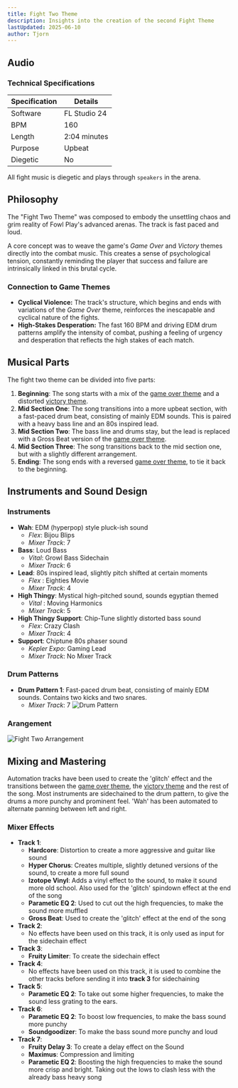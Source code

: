 ```yaml
---
title: Fight Two Theme
description: Insights into the creation of the second Fight Theme
lastUpdated: 2025-06-10
author: Tjorn
---
```



## Audio

<AudioPlayer
  src="/music/fight-two-song.mp3"
  title="Fight Song Two"
  description="The main arena battle theme, composed to energize and immerse players in the intensity of combat. This track features fast-paced drums and loud bass."
/>

### Technical Specifications

| Specification | Details      |
| ------------- | ------------ |
| Software      | FL Studio 24 |
| BPM           | 160          |
| Length        | 2:04 minutes |
| Purpose       | Upbeat       |
| Diegetic      | No           |

All fight music is diegetic and plays through `speakers` in the arena.

## Philosophy

The "Fight Two Theme" was composed to embody the unsettling chaos and grim reality of Fowl Play's advanced arenas. The track is fast paced and loud.

A core concept was to weave the game's _Game Over_ and _Victory_ themes directly into the combat music. This creates a sense of psychological tension, constantly reminding the player that success and failure are intrinsically linked in this brutal cycle.

### Connection to Game Themes

- **Cyclical Violence:** The track's structure, which begins and ends with variations of the _Game Over_ theme, reinforces the inescapable and cyclical nature of the fights.
- **High-Stakes Desperation:** The fast 160 BPM and driving EDM drum patterns amplify the intensity of combat, pushing a feeling of urgency and desperation that reflects the high stakes of each match.

## Musical Parts

The fight two theme can be divided into five parts:

1. **Beginning**: The song starts with a mix of the [game over theme](/fowl-play/art/music/game-over) and a distorted [victory theme](/fowl-play/art/music/victory-theme).
2. **Mid Section One**: The song transitions into a more upbeat section, with a fast-paced drum beat, consisting of mainly EDM sounds. This is paired with a heavy bass line and an 80s inspired lead.
3. **Mid Section Two**: The bass line and drums stay, but the lead is replaced with a Gross Beat version of the [game over theme](/fowl-play/art/music/game-over).
4. **Mid Section Three**: The song transitions back to the mid section one, but with a slightly different arrangement.
5. **Ending**: The song ends with a reversed [game over theme](/fowl-play/art/music/game-over), to tie it back to the beginning.

## Instruments and Sound Design

### Instruments

- **Wah**: EDM (hyperpop) style pluck-ish sound
  - _Flex_: Bijou Blips
  - _Mixer Track_: 7
- **Bass**: Loud Bass
  - _Vital_: Growl Bass Sidechain
  - _Mixer Track_: 6
- **Lead**: 80s inspired lead, slightly pitch shifted at certain moments
  - _Flex_ : Eighties Movie
  - _Mixer Track_: 4
- **High Thingy**: Mystical high-pitched sound, sounds egyptian themed
  - _Vital_ : Moving Harmonics
  - _Mixer Track_: 5
- **High Thingy Support**: Chip-Tune slightly distorted bass sound
  - _Flex_: Crazy Clash
  - _Mixer Track_: 4
- **Support**: Chiptune 80s phaser sound
  - _Kepler Expo_: Gaming Lead
  - _Mixer Track_: No Mixer Track

### Drum Patterns

- **Drum Pattern 1**: Fast-paced drum beat, consisting of mainly EDM sounds. Contains two kicks and two snares.
  - _Mixer Track_: 7
    ![Drum Pattern](../../../../../assets/fowl-play/art/music/fight-two/drum-pattern.png)

### Arangement

![Fight Two Arrangement](../../../../../assets/fowl-play/art/music/fight-two/arrangement.png)

## Mixing and Mastering

Automation tracks have been used to create the 'glitch' effect and the transitions between the [game over theme](/fowl-play/art/music/game-over), the [victory theme](/fowl-play/art/music/victory-theme) and the rest of the song.
Most instruments are sidechained to the drum pattern, to give the drums a more punchy and prominent feel.
'Wah' has been automated to alternate panning between left and right.

### Mixer Effects

- **Track 1**:
  - **Hardcore**: Distortion to create a more aggressive and guitar like sound
  - **Hyper Chorus**: Creates multiple, slightly detuned versions of the sound, to create a more full sound
  - **Izotope Vinyl**: Adds a vinyl effect to the sound, to make it sound more old school. Also used for the 'glitch' spindown effect at the end of the song
  - **Parametic EQ 2**: Used to cut out the high frequencies, to make the sound more muffled
  - **Gross Beat**: Used to create the 'glitch' effect at the end of the song
- **Track 2**:
  - No effects have been used on this track, it is only used as input for the sidechain effect
- **Track 3**:
  - **Fruity Limiter**: To create the sidechain effect
- **Track 4**:
  - No effects have been used on this track, it is used to combine the other tracks before sending it into **track 3** for sidechaining
- **Track 5**:
  - **Parametic EQ 2**: To take out some higher frequencies, to make the sound less grating to the ears.
- **Track 6**:
  - **Parametic EQ 2**: To boost low frequencies, to make the bass sound more punchy
  - **Soundgoodizer**: To make the bass sound more punchy and loud
- **Track 7**:
  - **Fruity Delay 3**: To create a delay effect on the Sound
  - **Maximus**: Compression and limiting
  - **Parametic EQ 2**: Boosting the high frequencies to make the sound more crisp and bright. Taking out the lows to clash less with the already bass heavy song
